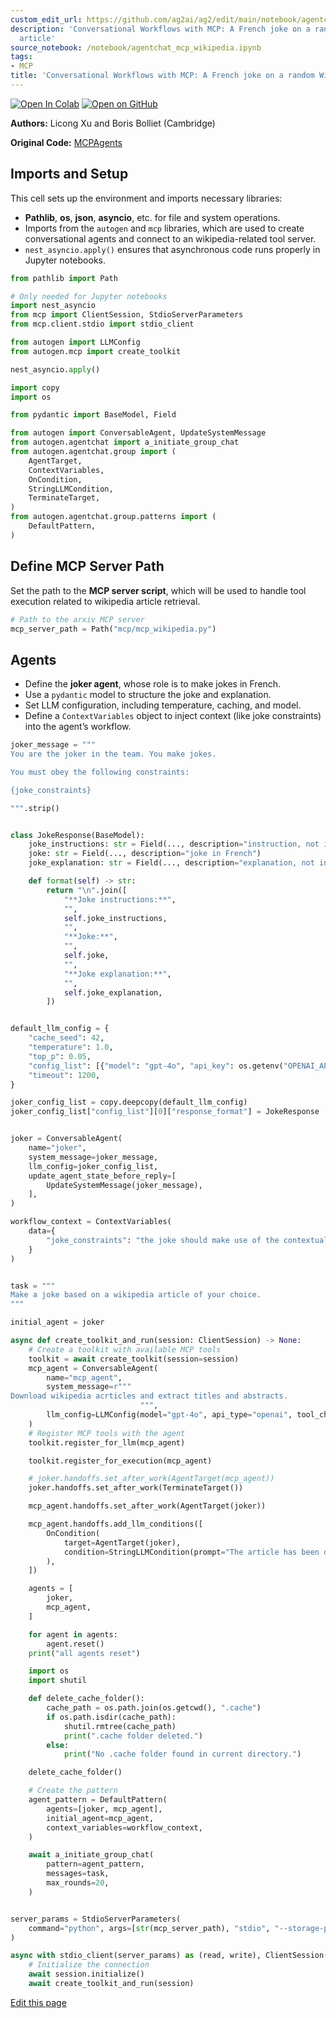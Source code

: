 ```yaml
---
custom_edit_url: https://github.com/ag2ai/ag2/edit/main/notebook/agentchat_mcp_wikipedia.ipynb
description: 'Conversational Workflows with MCP: A French joke on a random Wikipedia
  article'
source_notebook: /notebook/agentchat_mcp_wikipedia.ipynb
tags:
- MCP
title: 'Conversational Workflows with MCP: A French joke on a random Wikipedia article'
---
```


<a href="https://colab.research.google.com/github/ag2ai/ag2/blob/main/notebook/agentchat_mcp_wikipedia.ipynb" class="colab-badge" target="_blank"><img noZoom src="https://colab.research.google.com/assets/colab-badge.svg" alt="Open In Colab" /></a>
<a href="https://github.com/ag2ai/ag2/blob/main/notebook/agentchat_mcp_wikipedia.ipynb" class="github-badge" target="_blank"><img noZoom src="https://img.shields.io/badge/Open%20on%20GitHub-grey?logo=github" alt="Open on GitHub" /></a>




**Authors:** Licong Xu and Boris Bolliet (Cambridge)

**Original Code:** [MCPAgents](https://github.com/CMBAgents/MCPAgents)

## Imports and Setup

This cell sets up the environment and imports necessary libraries:

-   **Pathlib**, **os**, **json**, **asyncio**, etc. for file and system
    operations.
-   Imports from the `autogen` and `mcp` libraries, which are used to
    create conversational agents and connect to an wikipedia-related
    tool server.
-   `nest_asyncio.apply()` ensures that asynchronous code runs properly
    in Jupyter notebooks.


```python
from pathlib import Path

# Only needed for Jupyter notebooks
import nest_asyncio
from mcp import ClientSession, StdioServerParameters
from mcp.client.stdio import stdio_client

from autogen import LLMConfig
from autogen.mcp import create_toolkit

nest_asyncio.apply()

import copy
import os

from pydantic import BaseModel, Field

from autogen import ConversableAgent, UpdateSystemMessage
from autogen.agentchat import a_initiate_group_chat
from autogen.agentchat.group import (
    AgentTarget,
    ContextVariables,
    OnCondition,
    StringLLMCondition,
    TerminateTarget,
)
from autogen.agentchat.group.patterns import (
    DefaultPattern,
)
```

## Define MCP Server Path

Set the path to the **MCP server script**, which will be used to handle
tool execution related to wikipedia article retrieval.


```python
# Path to the arxiv MCP server
mcp_server_path = Path("mcp/mcp_wikipedia.py")
```

## Agents

-   Define the **joker agent**, whose role is to make jokes in French.
-   Use a `pydantic` model to structure the joke and explanation.
-   Set LLM configuration, including temperature, caching, and model.
-   Define a `ContextVariables` object to inject context (like joke
    constraints) into the agent’s workflow.


```python
joker_message = """
You are the joker in the team. You make jokes.

You must obey the following constraints:

{joke_constraints}

""".strip()


class JokeResponse(BaseModel):
    joke_instructions: str = Field(..., description="instruction, not in French")
    joke: str = Field(..., description="joke in French")
    joke_explanation: str = Field(..., description="explanation, not in French")

    def format(self) -> str:
        return "\n".join([
            "**Joke instructions:**",
            "",
            self.joke_instructions,
            "",
            "**Joke:**",
            "",
            self.joke,
            "",
            "**Joke explanation:**",
            "",
            self.joke_explanation,
        ])


default_llm_config = {
    "cache_seed": 42,
    "temperature": 1.0,
    "top_p": 0.05,
    "config_list": [{"model": "gpt-4o", "api_key": os.getenv("OPENAI_API_KEY"), "api_type": "openai"}],
    "timeout": 1200,
}

joker_config_list = copy.deepcopy(default_llm_config)
joker_config_list["config_list"][0]["response_format"] = JokeResponse


joker = ConversableAgent(
    name="joker",
    system_message=joker_message,
    llm_config=joker_config_list,
    update_agent_state_before_reply=[
        UpdateSystemMessage(joker_message),
    ],
)

workflow_context = ContextVariables(
    data={
        "joke_constraints": "the joke should make use of the contextual information passed on to you. It should be a paragraph long and use as much detailed information from the context as possible.",
    }
)


task = """
Make a joke based on a wikipedia article of your choice.
"""

initial_agent = joker
```


```python
async def create_toolkit_and_run(session: ClientSession) -> None:
    # Create a toolkit with available MCP tools
    toolkit = await create_toolkit(session=session)
    mcp_agent = ConversableAgent(
        name="mcp_agent",
        system_message=r"""
Download wikipedia acrticles and extract titles and abstracts.
                             """,
        llm_config=LLMConfig(model="gpt-4o", api_type="openai", tool_choice="required"),
    )
    # Register MCP tools with the agent
    toolkit.register_for_llm(mcp_agent)

    toolkit.register_for_execution(mcp_agent)

    # joker.handoffs.set_after_work(AgentTarget(mcp_agent))
    joker.handoffs.set_after_work(TerminateTarget())

    mcp_agent.handoffs.set_after_work(AgentTarget(joker))

    mcp_agent.handoffs.add_llm_conditions([
        OnCondition(
            target=AgentTarget(joker),
            condition=StringLLMCondition(prompt="The article has been downloaded and summarized."),
        ),
    ])

    agents = [
        joker,
        mcp_agent,
    ]

    for agent in agents:
        agent.reset()
    print("all agents reset")

    import os
    import shutil

    def delete_cache_folder():
        cache_path = os.path.join(os.getcwd(), ".cache")
        if os.path.isdir(cache_path):
            shutil.rmtree(cache_path)
            print(".cache folder deleted.")
        else:
            print("No .cache folder found in current directory.")

    delete_cache_folder()

    # Create the pattern
    agent_pattern = DefaultPattern(
        agents=[joker, mcp_agent],
        initial_agent=mcp_agent,
        context_variables=workflow_context,
    )

    await a_initiate_group_chat(
        pattern=agent_pattern,
        messages=task,
        max_rounds=20,
    )


server_params = StdioServerParameters(
    command="python", args=[str(mcp_server_path), "stdio", "--storage-path", "mcp/wikipedia_articles"]
)

async with stdio_client(server_params) as (read, write), ClientSession(read, write) as session:
    # Initialize the connection
    await session.initialize()
    await create_toolkit_and_run(session)
```

<div className="edit-url-container">
    <a className="edit-url" href="https://github.com/ag2ai/ag2/edit/main/notebook/agentchat_mcp_wikipedia.ipynb" target='_blank'><Icon icon="pen" iconType="solid" size="13px"/> Edit this page</a>
</div>
